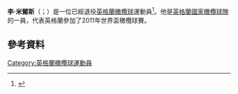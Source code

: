 {{expand|time=2015-11-23T12:48:07+00:00}}
'''李·米爾斯'''（{{lang-en|Lee Mears}}；{{bd|1979年|3月5日}}）是一位已經退役[[英格蘭|英格蘭]][[橄欖球|橄欖球]]運動員<ref>{{cite web|title=Lee ears: Heart problem forces Bath hooker to retire from rugby|url=http://www.bbc.co.uk/sport/0/rugby-union/21410956|publisher=BBC Sport|accessdate=11 February 2013|date=11 February 2013|archive-date=2013-02-15|archive-url=https://web.archive.org/web/20130215025426/http://www.bbc.co.uk/sport/0/rugby-union/21410956|dead-url=no}}</ref>。他是[[英格蘭國家橄欖球隊|英格蘭國家橄欖球隊]]的一員，代表英格蘭參加了2011年世界盃橄欖球賽。
==參考資料==
{{Reflist}}
[[Category:英格蘭橄欖球運動員|Category:英格蘭橄欖球運動員]]